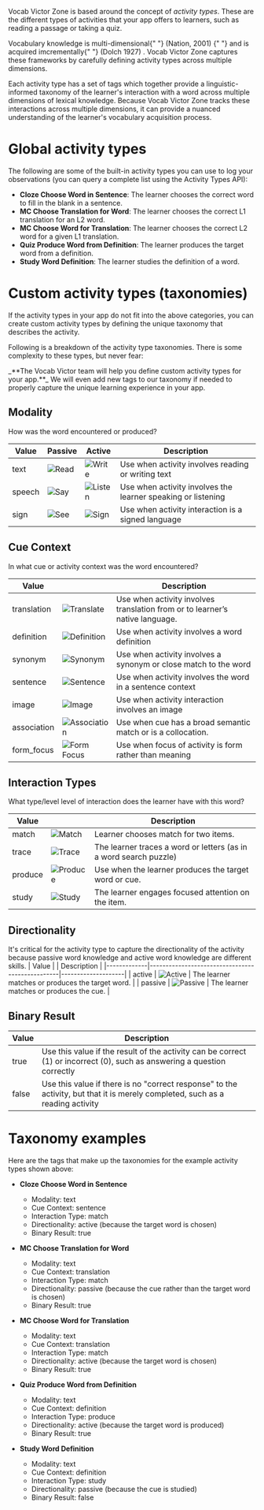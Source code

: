 Vocab Victor Zone is based around the concept of _activity types_. These are the different types of activities that your app offers to learners, such as reading a passage or taking a quiz.

<Info>
  Vocabulary knowledge is multi-dimensional{" "}
  <Tooltip text="Nation, I. S. P. (2001). Learning Vocabulary in Another Language. Cambridge: Cambridge University Press.">
    (Nation, 2001)
  </Tooltip>{" "}
  and is acquired imcrementally{" "}
  <Tooltip text="Dolch, E. W. (1927). Reading and word meanings. Ginn and company.">
    (Dolch 1927)
  </Tooltip>
  . Vocab Victor Zone captures these frameworks by carefully defining activity
  types across multiple dimensions.
</Info>

Each activity type has a set of tags which together provide a linguistic-informed taxonomy of the learner's interaction with a word across multiple dimensions of lexical knowledge. Because Vocab Victor Zone tracks these interactions across multiple dimensions, it can provide a nuanced understanding of the learner's vocabulary acquisition process.

# Global activity types

The following are some of the built-in activity types you can use to log your observations (you can query a complete list using the Activity Types API):

- **Cloze Choose Word in Sentence**: The learner chooses the correct word to fill in the blank in a sentence.
- **MC Choose Translation for Word**: The learner chooses the correct L1 translation for an L2 word.
- **MC Choose Word for Translation**: The learner chooses the correct L2 word for a given L1 translation.
- **Quiz Produce Word from Definition**: The learner produces the target word from a definition.
- **Study Word Definition**: The learner studies the definition of a word.

# Custom activity types (taxonomies)

If the activity types in your app do not fit into the above categories, you can create custom activity types by defining the unique taxonomy that describes the activity.

Following is a breakdown of the activity type taxonomies. There is some complexity to these types, but never fear:

<Tip>
  _**The Vocab Victor team will help you define custom activity types for your
  app.**_ We will even add new tags to our taxonomy if needed to properly
  capture the unique learning experience in your app.
</Tip>

## Modality

How was the word encountered or produced?

| Value  | Passive                                 | Active                                    | Description                                                  |
| ------ | --------------------------------------- | ----------------------------------------- | ------------------------------------------------------------ |
| text   | ![Read](images/activity-types/read.png) | ![Write](images/activity-types/write.png) | Use when activity involves reading or writing text           |
| speech | ![Say](images/activity-types/say.png)   | ![Listen](images/activity-types/hear.png) | Use when activity involves the learner speaking or listening |
| sign   | ![See](images/activity-types/see.png)   | ![Sign](images/activity-types/sign.png)   | Use when activity interaction is a signed language           |

## Cue Context

In what cue or activity context was the word encountered?

| Value       |                                                       | Description                                                                  |
| ----------- | ----------------------------------------------------- | ---------------------------------------------------------------------------- |
| translation | ![Translate](images/activity-types/translate.png)     | Use when activity involves translation from or to learner’s native language. |
| definition  | ![Definition](images/activity-types/definition.png)   | Use when activity involves a word definition                                 |
| synonym     | ![Synonym](images/activity-types/synonym.png)         | Use when activity involves a synonym or close match to the word              |
| sentence    | ![Sentence](images/activity-types/sentence.png)       | Use when activity involves the word in a sentence context                    |
| image       | ![Image](images/activity-types/image.png)             | Use when activity interaction involves an image                              |
| association | ![Association](images/activity-types/association.png) | Use when cue has a broad semantic match or is a collocation.                 |
| form_focus  | ![Form Focus](images/activity-types/form-focus.png)   | Use when focus of activity is form rather than meaning                       |

## Interaction Types

What type/level level of interaction does the learner have with this word?

| Value   |                                               | Description                                                       |
| ------- | --------------------------------------------- | ----------------------------------------------------------------- |
| match   | ![Match](images/activity-types/match.png)     | Learner chooses match for two items.                              |
| trace   | ![Trace](images/activity-types/trace.jpg)     | The learner traces a word or letters (as in a word search puzzle) |
| produce | ![Produce](images/activity-types/produce.png) | Use when the learner produces the target word or cue.             |
| study   | ![Study](images/activity-types/study.png)     | The learner engages focused attention on the item.                |

## Directionality

It's critical for the activity type to capture the directionality of the activity because passive word knowledge and active word knowledge are different skills.
| Value | | Description |
|-------------|-------------------------------------------------|--------------------|
| active | ![Active](images/activity-types/active.png) | The learner matches or produces the target word. |
| passive | ![Passive](images/activity-types/passive.png) | The learner matches or produces the cue. |

## Binary Result

| Value | Description                                                                                                                   |
| ----- | ----------------------------------------------------------------------------------------------------------------------------- |
| true  | Use this value if the result of the activity can be correct (1) or incorrect (0), such as answering a question correctly      |
| false | Use this value if there is no "correct response" to the activity, but that it is merely completed, such as a reading activity |

# Taxonomy examples

Here are the tags that make up the taxonomies for the example activity types shown above:

- **Cloze Choose Word in Sentence**

  - Modality: text
  - Cue Context: sentence
  - Interaction Type: match
  - Directionality: active (because the target word is chosen)
  - Binary Result: true

- **MC Choose Translation for Word**

  - Modality: text
  - Cue Context: translation
  - Interaction Type: match
  - Directionality: passive (because the cue rather than the target word is chosen)
  - Binary Result: true

- **MC Choose Word for Translation**

  - Modality: text
  - Cue Context: translation
  - Interaction Type: match
  - Directionality: active (because the target word is chosen)
  - Binary Result: true

- **Quiz Produce Word from Definition**

  - Modality: text
  - Cue Context: definition
  - Interaction Type: produce
  - Directionality: active (because the target word is produced)
  - Binary Result: true

- **Study Word Definition**
  - Modality: text
  - Cue Context: definition
  - Interaction Type: study
  - Directionality: passive (because the cue is studied)
  - Binary Result: false
